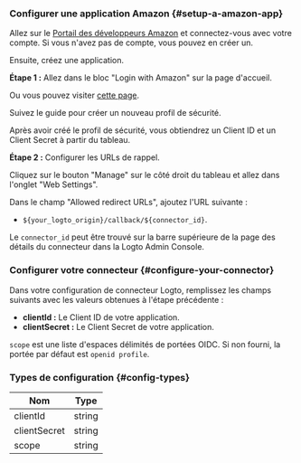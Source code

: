 ### Configurer une application Amazon \{#setup-a-amazon-app}

Allez sur le [Portail des développeurs Amazon](https://developer.amazon.com) et connectez-vous avec votre compte. Si vous n'avez pas de compte, vous pouvez en créer un.

Ensuite, créez une application.

**Étape 1 :** Allez dans le bloc "Login with Amazon" sur la page d'accueil.

Ou vous pouvez visiter [cette page](https://developer.amazon.com/loginwithamazon/console/site/lwa/overview.html).

Suivez le guide pour créer un nouveau profil de sécurité.

Après avoir créé le profil de sécurité, vous obtiendrez un Client ID et un Client Secret à partir du tableau.

**Étape 2 :** Configurer les URLs de rappel.

Cliquez sur le bouton "Manage" sur le côté droit du tableau et allez dans l'onglet "Web Settings".

Dans le champ "Allowed redirect URLs", ajoutez l'URL suivante :

- `${your_logto_origin}/callback/${connector_id}`.

Le `connector_id` peut être trouvé sur la barre supérieure de la page des détails du connecteur dans la Logto Admin Console.

### Configurer votre connecteur \{#configure-your-connector}

Dans votre configuration de connecteur Logto, remplissez les champs suivants avec les valeurs obtenues à l'étape précédente :

- **clientId :** Le Client ID de votre application.
- **clientSecret :** Le Client Secret de votre application.

`scope` est une liste d'espaces délimités de portées OIDC. Si non fourni, la portée par défaut est `openid profile`.

### Types de configuration \{#config-types}

| Nom          | Type   |
| ------------ | ------ |
| clientId     | string |
| clientSecret | string |
| scope        | string |
